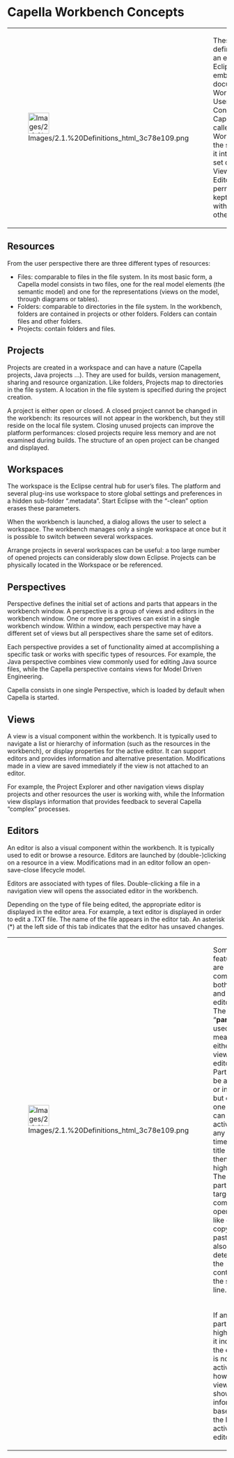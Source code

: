             
= Capella Workbench Concepts =
         
{| border="1"
|-
| 
[[Image:Images/2.1.%20Definitions_html_3c78e109.png|48x48px]]

 
| 
These 				definitions are an extract from Eclipse&rsquo;s own embedded 				documentation: Workbench User Guide / Concepts. Capella is 				called a Workbench in the sense that it integrates a set of 				different Views and Editors, permanently kept synced with each 				other.

 
|}  
== Resources ==
 
From the user perspective there are three different types of resources:

 
* Files: comparable to files in the file system. In its most basic 	form, a Capella model consists in two files, one for the real 	model elements (the semantic model) and one for the representations 	(views on the model, through diagrams or tables).
* Folders: comparable to directories in the file system. In the 	workbench, folders are contained in projects or other folders. 	Folders can contain files and other folders.
* Projects: contain folders and files.
 
== Projects ==
 
Projects are created in a workspace and can have a nature (Capella projects, Java projects &hellip;). They are used for builds, version management, sharing and resource organization. Like folders, Projects map to directories in the file system. A location in the file system is specified during the project creation.

 
A project is either open or closed. A closed project cannot be changed in the workbench: its resources will not appear in the workbench, but they still reside on the local file system. Closing unused projects can improve the platform performances: closed projects require less memory and are not examined during builds. The structure of an open project can be changed and displayed.

 
== Workspaces ==
 
The workspace is the Eclipse central hub for user&rsquo;s files. The platform and several plug-ins use workspace to store global settings and preferences in a hidden sub-folder &ldquo;.metadata&rdquo;. Start Eclipse with the &ldquo;-clean&rdquo; option erases these parameters.

 
When the workbench is launched, a dialog allows the user to select a workspace. The workbench manages only a single workspace at once but it is possible to switch between several workspaces.

 
Arrange projects in several workspaces can be useful: a too large number of opened projects can considerably slow down Eclipse. Projects can be physically located in the Workspace or be referenced.

 
== Perspectives ==
 
Perspective defines the initial set of actions and parts that appears in the workbench window. A perspective is a group of views and editors in the workbench window. One or more perspectives can exist in a single workbench window. Within a window, each perspective may have a different set of views but all perspectives share the same set of editors.

 
Each perspective provides a set of functionality aimed at accomplishing a specific task or works with specific types of resources. For example, the Java perspective combines view commonly used for editing Java source files, while the Capella perspective contains views for Model Driven Engineering.

 
Capella consists in one single Perspective, which is loaded by default when Capella is started.

 
== Views ==
 
A view is a visual component within the workbench. It is typically used to navigate a list or hierarchy of information (such as the resources in the workbench), or display properties for the active editor. It can support editors and provides information and alternative presentation. Modifications made in a view are saved immediately if the view is not attached to an editor.

 
For example, the Project Explorer and other navigation views display projects and other resources the user is working with, while the Information view displays information that provides feedback to several Capella &ldquo;complex&rdquo; processes.

 
== Editors ==
 
An editor is also a visual component within the workbench. It is typically used to edit or browse a resource. Editors are launched by (double-)clicking on a resource in a view. Modifications mad in an editor follow an open-save-close lifecycle model.

 
Editors are associated with types of files. Double-clicking a file in a navigation view will opens the associated editor in the workbench.

 
Depending on the type of file being edited, the appropriate editor is displayed in the editor area. For example, a text editor is displayed in order to edit a .TXT file. The name of the file appears in the editor tab. An asterisk (*) at the left side of this tab indicates that the editor has unsaved changes.

             
{| border="1"
|-
| 
[[Image:Images/2.1.%20Definitions_html_3c78e109.png|48x48px]]

 
| 
Some 				features are common to both views and editors. The term &ldquo;'''part'''&rdquo; 				is used to mean either a view or an editor. Parts can be active 				or inactive, but only one part can be active at any one time, its 				title bar is then highlighted. The active part is the target for 				common operations like cut, copy, paste. It also determines the 				contents of the status line.

 
|-
| 
<br>

 
| 
If an 				editor part is not highlighted it indicates the editor is not 				active; however views may show information based on the last 				active editor.

 
|}  
<br>
<br>

   